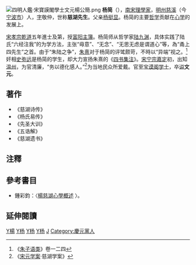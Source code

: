 [[File:四明人鑑·宋寶謨閣學士文元楊公簡.png|thumb]]
'''杨简'''（{{bd|1141年||1226年|catIdx=Y楊}}），[[南宋|南宋]][[理學家|理學家]]，[[明州_(开元)|明州]][[慈溪|慈溪]]（今[[宁波市|宁波市]]）人，[[表字|字]]敬仲，世称'''慈湖先生'''。父亲[[杨挺显|杨挺显]]。杨简的主要[[哲学|哲学]]贡献在[[心学|心学]]的发展上。

[[宋孝宗|宋孝宗]][[乾道_(南宋)|乾道]]五年進士及第，授[[富阳|富阳]][[主簿|主簿]]。杨简师从哲学家[[陆九渊|陆九渊]]，具体实践了陆氏“六经注我”的为学方法，主张“毋意”、“无念”、“无思无虑是谓道心”等，為“甬上四先生”之首。由于“朱陆之争”，[[朱熹|朱熹]]对于杨简的评骘颇苛，不時以“异端”视之。<ref>《[[朱子语类|朱子语类]]》卷一二四</ref>奸相[[史弥远|史弥远]]是杨简的学生，却大力宣扬朱熹的《[[四书集注|四书集注]]》。[[宋宁宗|宋宁宗]][[嘉定区|嘉定]]初，出知[[温州|温州]]，为官清廉，“务以德化感人。”<ref>《[[宋元学案|宋元学案]]·慈湖学案》</ref>为当地民众所爱戴。官至[[宝谟阁|宝谟阁]][[学士|学士]]，卒[[谥|谥]]'''文元'''。

==著作==
*《慈湖诗传》
*《杨氏易传》
*《先圣大训》
*《五诰解》
*《慈湖遗书》

==注釋==
{{reflist}}

==參考書目==
*鍾彩鈞：〈[http://www.litphil.sinica.edu.tw/home/publish/PDF/Bulletin/17/17-289-338.pdf.pdf 楊慈湖心學概述] {{Wayback|url=http://www.litphil.sinica.edu.tw/home/publish/PDF/Bulletin/17/17-289-338.pdf.pdf |date=20121115020031 }}〉。

==延伸閱讀==
{{Wikisource further reading}}

{{明州淳熙四先生}}
[[Category:宋朝理學家|Y楊]]
[[Category:宋朝政治人物|Y杨]]
[[Category:乾道五年己丑科進士|Y杨]]
[[Category:慈溪人|Y杨]]
[[Category:楊姓|J]]
[[Category:慶元黨人|Category:慶元黨人]]